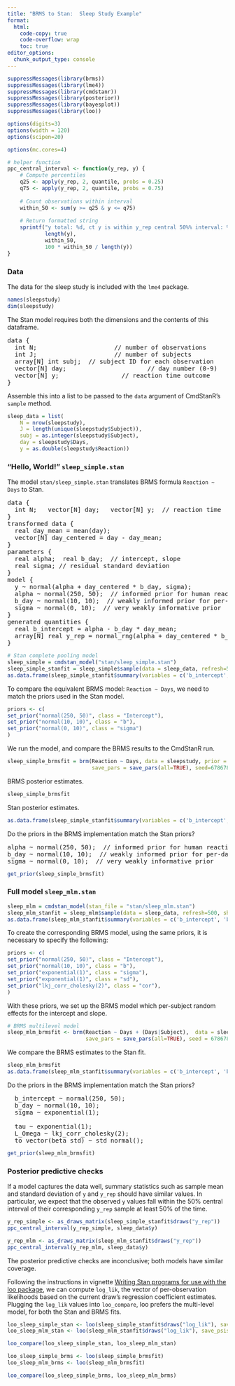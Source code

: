 ```yaml
---
title: "BRMS to Stan:  Sleep Study Example"
format:
  html:
    code-copy: true
    code-overflow: wrap
    toc: true
editor_options: 
  chunk_output_type: console
---
```



```r
suppressMessages(library(brms))
suppressMessages(library(lme4))
suppressMessages(library(cmdstanr))
suppressMessages(library(posterior))
suppressMessages(library(bayesplot))
suppressMessages(library(loo))

options(digits=3)
options(width = 120)
options(scipen=20)

options(mc.cores=4)

# helper function
ppc_central_interval <- function(y_rep, y) {
    # Compute percentiles
    q25 <- apply(y_rep, 2, quantile, probs = 0.25)
    q75 <- apply(y_rep, 2, quantile, probs = 0.75)
    
    # Count observations within interval
    within_50 <- sum(y >= q25 & y <= q75)
    
    # Return formatted string
    sprintf("y total: %d, ct y is within y_rep central 50%% interval: %d, pct: %.2f",
            length(y),
            within_50,
            100 * within_50 / length(y))
}
```


### Data

The data for the sleep study is included with the `lme4` package.

```r
names(sleepstudy)
dim(sleepstudy)
```

The Stan model requires both the dimensions and the contents of this dataframe.

<pre>
data {
  int<lower=0> N;                     // number of observations
  int<lower=0> J;                     // number of subjects
  array[N] int<lower=1, upper=J> subj;  // subject ID for each observation
  vector[N] day;                      // day number (0-9)
  vector[N] y;                 // reaction time outcome
}
</pre>

Assemble this into a list to be passed to the `data` argument of CmdStanR's `sample` method.

```r
sleep_data = list(
    N = nrow(sleepstudy),
    J = length(unique(sleepstudy$Subject)),
    subj = as.integer(sleepstudy$Subject),
    day = sleepstudy$Days,
    y = as.double(sleepstudy$Reaction))
```

### "Hello, World!"  `sleep_simple.stan`

The model `stan/sleep_simple.stan` translates BRMS formula `Reaction ~ Days` to Stan.

<pre>
data {
  int<lower=0> N;   vector[N] day;   vector[N] y;  // reaction time
}
transformed data {
  real day_mean = mean(day);
  vector[N] day_centered = day - day_mean;
}
parameters {
  real alpha;  real b_day;  // intercept, slope
  real<lower=0> sigma; // residual standard deviation
}
model {
  y ~ normal(alpha + day_centered * b_day, sigma);
  alpha ~ normal(250, 50);  // informed prior for human reaction times in ms
  b_day ~ normal(10, 10);  // weakly informed prior for per-day effect
  sigma ~ normal(0, 10);  // very weakly informative prior
}
generated quantities {
  real b_intercept = alpha - b_day * day_mean;
  array[N] real y_rep = normal_rng(alpha + day_centered * b_day, sigma);
}
</pre>

```r
# Stan complete pooling model
sleep_simple = cmdstan_model("stan/sleep_simple.stan")
sleep_simple_stanfit = sleep_simple$sample(data = sleep_data, refresh=500, seed=6785678)
as.data.frame(sleep_simple_stanfit$summary(variables = c('b_intercept', 'b_day', 'sigma')))
```

To compare the equivalent BRMS model:  `Reaction ~ Days`,
we need to match the priors used in the Stan model.


```r
priors <- c(
set_prior("normal(250, 50)", class = "Intercept"),
set_prior("normal(10, 10)", class = "b"),
set_prior("normal(0, 10)", class = "sigma")
)
```

We run the model, and compare the BRMS results to the CmdStanR run.

```r
sleep_simple_brmsfit = brm(Reaction ~ Days, data = sleepstudy, prior = priors,
                           save_pars = save_pars(all=TRUE), seed=678678)
```

BRMS posterior estimates.
```r
sleep_simple_brmsfit
```

Stan posterior estimates.
```r
as.data.frame(sleep_simple_stanfit$summary(variables = c('b_intercept', 'b_day', 'sigma')))
```

Do the priors in the BRMS implementation match the Stan priors?

<pre>
alpha ~ normal(250, 50);  // informed prior for human reaction times in ms
b_day ~ normal(10, 10);  // weakly informed prior for per-day effect
sigma ~ normal(0, 10);  // very weakly informative prior
</pre>

```r
get_prior(sleep_simple_brmsfit)
```

### Full model  `sleep_mlm.stan`

```r
sleep_mlm = cmdstan_model(stan_file = "stan/sleep_mlm.stan")
sleep_mlm_stanfit = sleep_mlm$sample(data = sleep_data, refresh=500, show_exceptions=FALSE, seed=678678)
as.data.frame(sleep_mlm_stanfit$summary(variables = c('b_intercept', 'b_day', 'sigma', 'sd_intercept', 'sd_day', 'cor_intercept_day')))
```

To create the corresponding BRMS model, using the same priors, it is necessary to specify the following:

```r
priors <- c(
set_prior("normal(250, 50)", class = "Intercept"),
set_prior("normal(10, 10)", class = "b"),
set_prior("exponential(1)", class = "sigma"),
set_prior("exponential(1)", class = "sd"),
set_prior("lkj_corr_cholesky(2)", class = "cor"),
)
```

With these priors, we set up the BRMS model which per-subject random effects for the intercept and slope.

```r
# BRMS multilevel model
sleep_mlm_brmsfit <- brm(Reaction ~ Days + (Days|Subject),  data = sleepstudy, prior = priors,
                         save_pars = save_pars(all=TRUE), seed = 678678)
```

We compare the BRMS estimates to the Stan fit.

```r
sleep_mlm_brmsfit
as.data.frame(sleep_mlm_stanfit$summary(variables = c('b_intercept', 'b_day', 'sigma', 'sd_intercept', 'sd_day', 'cor_intercept_day')))
```

Do the priors in the BRMS implementation match the Stan priors?

<pre>
  b_intercept ~ normal(250, 50);
  b_day ~ normal(10, 10);
  sigma ~ exponential(1);

  tau ~ exponential(1);
  L_Omega ~ lkj_corr_cholesky(2);
  to_vector(beta_std) ~ std_normal(); 
</pre>

```r
get_prior(sleep_mlm_brmsfit)
```

### Posterior predictive checks

If a model captures the data well, summary statistics such as sample mean and standard deviation
of `y` and `y_rep` should have similar values.
In particular, we expect that the observed `y` values fall within the 50% central interval
of their corresponding `y_rep` sample at least 50% of the time.


```r
y_rep_simple <- as_draws_matrix(sleep_simple_stanfit$draws("y_rep"))
ppc_central_interval(y_rep_simple, sleep_data$y)
```


```r
y_rep_mlm <- as_draws_matrix(sleep_mlm_stanfit$draws("y_rep"))
ppc_central_interval(y_rep_mlm, sleep_data$y)
```
The posterior predictive checks are inconclusive; both models have similar coverage.

Following the instructions in vignette [Writing Stan programs for use with the loo package](https://mc-stan.org/loo/articles/loo2-with-rstan.html),
we can compute `log_lik`, the vector of per-observation likelihoods based on the current draw's regression coefficient estimates.
Plugging the `log_lik` values into `loo_compare`, loo prefers the multi-level model, for both the Stan and BRMS fits.

```r
loo_sleep_simple_stan <- loo(sleep_simple_stanfit$draws("log_lik"), save_psis = TRUE)
loo_sleep_mlm_stan <- loo(sleep_mlm_stanfit$draws("log_lik"), save_psis = TRUE)

loo_compare(loo_sleep_simple_stan, loo_sleep_mlm_stan)
```

```r
loo_sleep_simple_brms <- loo(sleep_simple_brmsfit)
loo_sleep_mlm_brms <- loo(sleep_mlm_brmsfit)

loo_compare(loo_sleep_simple_brms, loo_sleep_mlm_brms)
```
